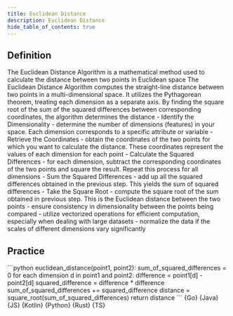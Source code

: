 ```yaml
---
title: Euclidean Distance
description: Euclidean Distance
hide_table_of_contents: true
---
```





## Definition

<Tabs>
  <TabItem value="definition" label="Definition">
    The Euclidean Distance Algorithm is a mathematical method used to calculate the distance between two points in Euclidean space
  </TabItem>
  <TabItem value="how" label="Explanation">
    The Euclidean Distance Algorithm computes the straight-line distance between two points in a multi-dimensional space. It utilizes the Pythagorean theorem, treating each dimension as a separate axis. By finding the square root of the sum of the squared differences between corresponding coordinates, the algorithm determines the distance
  </TabItem>
  <TabItem value="guidance" label="Guidance">
    - Identify the Dimensionality
      - determine the number of dimensions (features) in your space. Each dimension corresponds to a specific attribute or variable
    - Retrieve the Coordinates
      - obtain the coordinates of the two points for which you want to calculate the distance. These coordinates represent the values of each dimension for each point
    - Calculate the Squared Differences
      - for each dimension, subtract the corresponding coordinates of the two points and square the result. Repeat this process for all dimensions
    - Sum the Squared Differences
      - add up all the squared differences obtained in the previous step. This yields the sum of squared differences
    - Take the Square Root
      - compute the square root of the sum obtained in previous step. This is the Euclidean distance between the two points
  </TabItem>
  <TabItem value="tips" label="Tips">
    - ensure consistency in dimensionality between the points being compared
    - utilize vectorized operations for efficient computation, especially when dealing with large datasets
    - normalize the data if the scales of different dimensions vary significantly
  </TabItem>
</Tabs>

## Practice

<Tabs>
  <TabItem value="practice" label="Practice">
    ```python
    euclidean_distance(point1, point2):
      sum_of_squared_differences = 0
      for each dimension d in point1 and point2:
        difference = point1[d] - point2[d]
        squared_difference = difference * difference
        sum_of_squared_differences += squared_difference
      distance = square_root(sum_of_squared_differences)
      return distance
    ```
  </TabItem>
  <TabItem value="solution" label="Solution">
    <Tabs queryString="code">
      <TabItem
        value="go"
        label=""
        attributes={{ title: "Go Lang", className: "code_lang go m" }}
      >
        <CodeBlock language="go">{Go}</CodeBlock>
      </TabItem>
      <TabItem
        value="java"
        label=""
        attributes={{ title: "Java", className: "code_lang java m" }}
      >
        <CodeBlock language="java">{Java}</CodeBlock>
      </TabItem>
      <TabItem
        value="js"
        label=""
        attributes={{ title: "JavaScript", className: "code_lang js m" }}
      >
        <CodeBlock language="js">{JS}</CodeBlock>
      </TabItem>
      <TabItem
        value="kotlin"
        label=""
        attributes={{ title: "Kotlin", className: "code_lang kotlin m" }}
      >
        <CodeBlock language="kotlin">{Kotlin}</CodeBlock>
      </TabItem>
      <TabItem
        value="python"
        label=""
        attributes={{ title: "Python", className: "code_lang python m" }}
      >
        <CodeBlock language="python">{Python}</CodeBlock>
      </TabItem>
      <TabItem
        value="rust"
        label=""
        attributes={{ title: "Rust", className: "code_lang rust m" }}
      >
        <CodeBlock language="rust">{Rust}</CodeBlock>
      </TabItem>
      <TabItem
        value="ts"
        label=""
        attributes={{ title: "TypeScript", className: "code_lang ts m" }}
      >
        <CodeBlock language="ts">{TS}</CodeBlock>
      </TabItem>
    </Tabs>
  </TabItem>
</Tabs>
